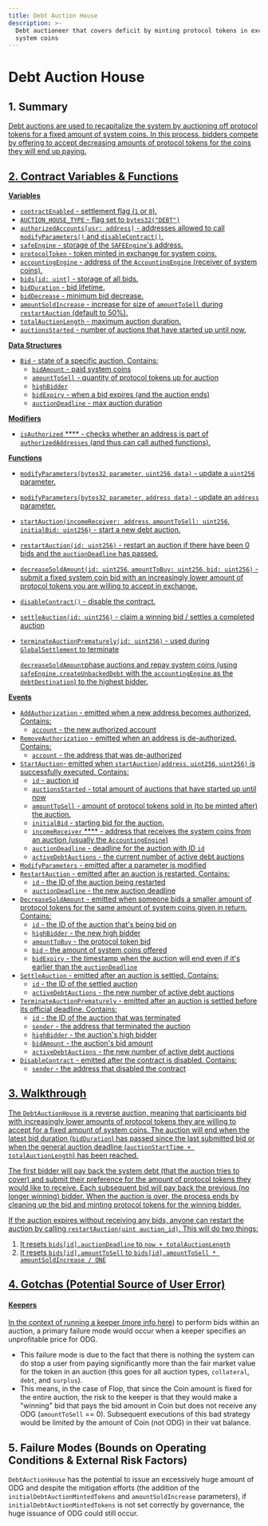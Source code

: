 ```yaml
---
title: Debt Auction House
description: >-
  Debt auctioneer that covers deficit by minting protocol tokens in exchange for
  system coins
---
```


# Debt Auction House

## 1. Summary <a href="#1-introduction-summary" id="1-introduction-summary" />

Debt auctions are used to recapitalize the system by auctioning off protocol tokens for a fixed amount of system coins. In this process, bidders compete by offering to accept decreasing amounts of protocol tokens for the coins they will end up paying.

## 2. Contract Variables & Functions <a href="#2-contract-details" id="2-contract-details" />

**Variables**

* `contractEnabled` - settlement flag (`1` or `0`).
* `AUCTION_HOUSE_TYPE` - flag set to `bytes32("DEBT")`
* `authorizedAccounts[usr: address]` - addresses allowed to call `modifyParameters()` and `disableContract()`.
* `safeEngine` - storage of the `SAFEEngine`'s address.
* `protocolToken` - token minted in exchange for system coins.
* `accountingEngine` - address of the `AccountingEngine` (receiver of system coins).
* `bids[id: uint]` - storage of all bids.
* `bidDuration` - bid lifetime.
* `bidDecrease` - minimum bid decrease.
* `amountSoldIncrease` - increase for size of `amountToSell` during `restartAuction` (default to 50%).
* `totalAuctionLength` - maximum auction duration.
* `auctionsStarted` - number of auctions that have started up until now.

**Data Structures**

* `Bid` - state of a specific auction. Contains:
  * `bidAmount` - paid system coins
  * `amountToSell` - quantity of protocol tokens up for auction
  * `highBidder`
  * `bidExpiry` - when a bid expires (and the auction ends)
  * `auctionDeadline` - max auction duration

**Modifiers**

* `isAuthorized` \*\*\*\* - checks whether an address is part of `authorizedAddresses` (and thus can call authed functions).

**Functions**

* `modifyParameters(bytes32 parameter`, `uint256 data)` - update a `uint256` parameter.
* `modifyParameters(bytes32 parameter`, `address data)` - update an `address` parameter.
* `startAuction(incomeReceiver: address`, `amountToSell: uint256`, `initialBid: uint256)` - start a new debt auction.
* `restartAuction(id: uint256)` - restart an auction if there have been 0 bids and the `auctionDeadline` has passed.
* `decreaseSoldAmount(id: uint256`, `amountToBuy: uint256`, `bid: uint256)` - submit a fixed system coin bid with an increasingly lower amount of protocol tokens you are willing to accept in exchange.
* `disableContract()` - disable the contract.
* `settleAuction(id: uint256)` - claim a winning bid / settles a completed auction
* `terminateAuctionPrematurely(id: uint256)` - used during `GlobalSettlement` to terminate 

  `decreaseSoldAmount`phase auctions and repay system coins (using `safeEngine.createUnbackedDebt` with the `accountingEngine` as the `debtDestination`) to the highest bidder.

**Events**

* `AddAuthorization` - emitted when a new address becomes authorized. Contains:
  * `account` - the new authorized account
* `RemoveAuthorization` - emitted when an address is de-authorized. Contains:
  * `account` - the address that was de-authorized
* `StartAuction`- emitted when `startAuction(address`, `uint256`, `uint256)` is successfully executed. Contains:
  * `id` - auction id
  * `auctionsStarted` - total amount of auctions that have started up until now
  * `amountToSell` - amount of protocol tokens sold  in (to be minted after) the auction.
  * `initialBid` - starting bid for the auction.
  * `incomeReceiver` \*\*\*\* - address that receives the system coins from an auction (usually the `AccountingEngine`)
  * `auctionDeadline` - deadline for the auction with ID `id`
  * `activeDebtAuctions` - the current number of active debt auctions
* `ModifyParameters` - emitted after a parameter is modified
* `RestartAuction` - emitted after an auction is restarted. Contains:
  * `id` - the ID of the auction being restarted
  * `auctionDeadline` - the new auction deadline
* `DecreaseSoldAmount` - emitted when someone bids a smaller amount of protocol tokens for the same amount of system coins given in return. Contains:
  * `id` - the ID of the auction that's being bid on
  * `highBidder` - the new high bidder
  * `amountToBuy` - the protocol token bid
  * `bid` - the amount of system coins offered
  * `bidExpiry` - the timestamp when the auction will end even if it's earlier than the `auctionDeadline`
* `SettleAuction` - emitted after an auction is settled. Contains:
  * `id` - the ID of the settled auction
  * `activeDebtAuctions` - the new number of active debt auctions
* `TerminateAuctionPrematurely` - emitted after an auction is settled before its official deadline. Contains:
  * `id` - the ID of the auction that was terminated
  * `sender` - the address that terminated the auction
  * `highBidder` - the auction's high bidder
  * `bidAmount` - the auction's bid amount
  * `activeDebtAuctions` - the new number of active debt auctions
* `DisableContract` - emitted after the contract is disabled. Contains:
  * `sender` - the address that disabled the contract

## 3. Walkthrough <a href="#3-key-mechanisms-and-concepts" id="3-key-mechanisms-and-concepts" />

The `DebtAuctionHouse` is a reverse auction, meaning that participants bid with increasingly lower amounts of protocol tokens they are willing to accept for a fixed amount of system coins. The auction will end when the latest bid duration (`bidDuration`) has passed since the last submitted bid or when the general auction deadline (`auctionStartTime + totalAuctionLength`) has been reached. 

The first bidder will pay back the system debt (that the auction tries to cover) and submit their preference for the amount of protocol tokens they would like to receive. Each subsequent bid will pay back the previous (no longer winning) bidder. When the auction is over, the process ends by cleaning up the bid and minting protocol tokens for the winning bidder.

If the auction expires without receiving any bids, anyone can restart the auction by calling `restartAuction(uint auction_id)`. This will do two things:

1. It resets `bids[id].auctionDeadline` to `now + totalAuctionLength`
2. It resets `bids[id].amountToSell` to `bids[id].amountToSell * amountSoldIncrease / ONE` 

## 4. Gotchas (Potential Source of User Error)

#### **Keepers**

In the context of running a keeper (more info [here](https://github.com/reflexer-laps/geb-docs/tree/master/keepers)) to perform bids within an auction, a primary failure mode would occur when a keeper specifies an unprofitable price for ODG.

* This failure mode is due to the fact that there is nothing the system can do stop a user from paying significantly more than the fair market value for the token in an auction (this goes for all auction types, `collateral`, `debt`, and `surplus`).
* This means, in the case of Flop, that since the Coin amount is fixed for the entire auction, the risk to the keeper is that they would make a "winning" bid that pays the bid amount in Coin but does not receive any ODG (`amountToSell` == 0). Subsequent executions of this bad strategy would be limited by the amount of Coin (not ODG) in their vat balance.

## 5. Failure Modes (Bounds on Operating Conditions & External Risk Factors)

`DebtAuctionHouse` has the potential to issue an excessively huge amount of ODG and despite the mitigation efforts (the addition of the `initialDebtAuctionMintedTokens` and `amountSoldIncrease` parameters), if `initialDebtAuctionMintedTokens` is not set correctly by governance, the huge issuance of ODG could still occur.
